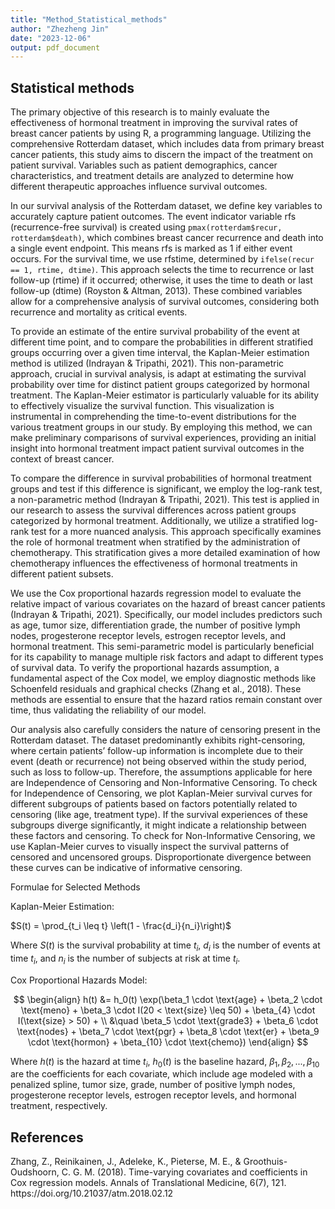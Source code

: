 ```yaml
---
title: "Method_Statistical_methods"
author: "Zhezheng Jin"
date: "2023-12-06"
output: pdf_document
---
```



## Statistical methods

The primary objective of this research is to mainly evaluate the effectiveness of hormonal treatment in improving the survival rates of breast cancer patients by using R, a programming language. Utilizing the comprehensive Rotterdam dataset, which includes data from primary breast cancer patients, this study aims to discern the impact of the treatment on patient survival. Variables such as patient demographics, cancer characteristics, and treatment details are analyzed to determine how different therapeutic approaches influence survival outcomes.

In our survival analysis of the Rotterdam dataset, we define key variables to accurately capture patient outcomes. The event indicator variable rfs (recurrence-free survival) is created using `pmax(rotterdam$recur, rotterdam$death)`, which combines breast cancer recurrence and death into a single event endpoint. This means rfs is marked as 1 if either event occurs. For the survival time, we use rfstime, determined by `ifelse(recur == 1, rtime, dtime)`. This approach selects the time to recurrence or last follow-up (rtime) if it occurred; otherwise, it uses the time to death or last follow-up (dtime) (Royston & Altman, 2013). These combined variables allow for a comprehensive analysis of survival outcomes, considering both recurrence and mortality as critical events.

To provide an estimate of the entire survival probability of the event at different time point, and to compare the probabilities in different stratified groups occurring over a given time interval, the Kaplan-Meier estimation method is utilized (Indrayan & Tripathi, 2021). This non-parametric approach, crucial in survival analysis, is adapt at estimating the survival probability over time for distinct patient groups categorized by hormonal treatment. The Kaplan-Meier estimator is particularly valuable for its ability to effectively visualize the survival function. This visualization is instrumental in comprehending the time-to-event distributions for the various treatment groups in our study. By employing this method, we can make preliminary comparisons of survival experiences, providing an initial insight into  hormonal treatment impact patient survival outcomes in the context of breast cancer.

To compare the difference in survival probabilities of hormonal treatment groups and test if this difference is significant, we employ the log-rank test, a non-parametric method (Indrayan & Tripathi, 2021). This test is applied in our research to assess the survival differences across patient groups categorized by hormonal treatment. Additionally, we utilize a stratified log-rank test for a more nuanced analysis. This approach specifically examines the role of hormonal treatment when stratified by the administration of chemotherapy. This stratification gives a more detailed examination of how chemotherapy influences the effectiveness of hormonal treatments in different patient subsets.

We use the Cox proportional hazards regression model to evaluate the relative impact of various covariates on the hazard of breast cancer patients (Indrayan & Tripathi, 2021). Specifically, our model includes predictors such as age, tumor size, differentiation grade, the number of positive lymph nodes, progesterone receptor levels, estrogen receptor levels, and hormonal treatment. This semi-parametric model is particularly beneficial for its capability to manage multiple risk factors and adapt to different types of survival data. To verify the proportional hazards assumption, a fundamental aspect of the Cox model, we employ diagnostic methods like Schoenfeld residuals and graphical checks (Zhang et al., 2018). These methods are essential to ensure that the hazard ratios remain constant over time, thus validating the reliability of our model.

Our analysis also carefully considers the nature of censoring present in the Rotterdam dataset. The dataset predominantly exhibits right-censoring, where certain patients' follow-up information is incomplete due to their event (death or recurrence) not being observed within the study period, such as loss to follow-up. Therefore, the assumptions applicable for here are Independence of Censoring and Non-Informative Censoring. To check for Independence of Censoring, we plot Kaplan-Meier survival curves for different subgroups of patients based on factors potentially related to censoring (like age, treatment type). If the survival experiences of these subgroups diverge significantly, it might indicate a relationship between these factors and censoring. To check for Non-Informative Censoring, we use Kaplan-Meier curves to visually inspect the survival patterns of censored and uncensored groups. Disproportionate divergence between these curves can be indicative of informative censoring.

Formulae for Selected Methods

Kaplan-Meier Estimation:


$S(t) = \prod_{t_i \leq t} \left(1 - \frac{d_i}{n_i}\right)$


Where $S(t)$ is the survival probability at time $t_i$, $d_i$ is the number of events at time $t_i$, and $n_i$ is the number of subjects at risk at time $t_i$.


Cox Proportional Hazards Model:

$$
\begin{align}
h(t) &= h_0(t) \exp(\beta_1 \cdot \text{age} + \beta_2 \cdot \text{meno} + \beta_3 \cdot I(20 < \text{size} \leq 50) + \beta_{4} \cdot I(\text{size} > 50) + \\
&\quad \beta_5 \cdot \text{grade3} + \beta_6 \cdot \text{nodes} + \beta_7 \cdot \text{pgr} + \beta_8 \cdot \text{er} + \beta_9 \cdot \text{hormon} + \beta_{10} \cdot \text{chemo})
\end{align}
$$

Where $h(t)$ is the hazard at time $t_i$, $h_0(t)$ is the baseline hazard, $\beta_1, \beta_2, ..., \beta_10$ are the coefficients for each covariate, which include age modeled with a penalized spline, tumor size, grade, number of positive lymph nodes, progesterone receptor levels, estrogen receptor levels, and hormonal treatment, respectively.

## References

Zhang, Z., Reinikainen, J., Adeleke, K., Pieterse, M. E., & Groothuis-Oudshoorn, C. G. M. (2018). Time-varying covariates and coefficients in Cox regression models. Annals of Translational Medicine, 6(7), 121. https://doi.org/10.21037/atm.2018.02.12


